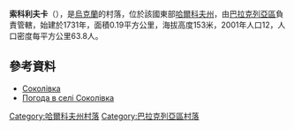 {{coord|49|22|59|N|36|38|50|E|scale:100000_region:UA|display=title}}

'''索科利夫卡'''（{{lang-uk|Соколівка}}），是[[烏克蘭|烏克蘭]]的村落，位於該國東部[[哈爾科夫州|哈爾科夫州]]，由[[巴拉克列亞區|巴拉克列亞區]]負責管轄，始建於1731年，面積0.19平方公里，海拔高度153米，2001年人口12，人口密度每平方公里63.8人。

==參考資料==
* [http://gska2.rada.gov.ua/pls/z7502/A005?rdat1=09.01.2009&rf7571=32088 Соколівка]{{dead link|date=2018年4月 |bot=InternetArchiveBot |fix-attempted=yes }}
* [http://weather.in.ua/ua/har'kovskaja/24392 Погода в селі Соколівка] {{Wayback|url=http://weather.in.ua/ua/har%27kovskaja/24392 |date=20160323035117 }}

{{DEFAULTSORT:Соколівка}}
[[Category:哈爾科夫州村落|Category:哈爾科夫州村落]]
[[Category:巴拉克列亞區村落|Category:巴拉克列亞區村落]]


{{Kharkiv-geo-stub}}